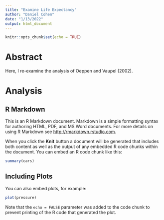 ```yaml
---
title: "Examine Life Expectancy"
author: "Daniel Cohen"
date: "1/13/2022"
output: html_document
---
```


```r
knitr::opts_chunk$set(echo = TRUE)
```


# Abstract

Here, I re-examine the analysis of Oeppen and Vaupel (2002).

# Analysis
## R Markdown

This is an R Markdown document. Markdown is a simple formatting syntax for authoring HTML, PDF, and MS Word documents. For more details on using R Markdown see <http://rmarkdown.rstudio.com>.

When you click the **Knit** button a document will be generated that includes both content as well as the output of any embedded R code chunks within the document. You can embed an R code chunk like this:

```r
summary(cars)
```

## Including Plots

You can also embed plots, for example:

```r
plot(pressure)
```

Note that the `echo = FALSE` parameter was added to the code chunk to prevent printing of the R code that generated the plot.
